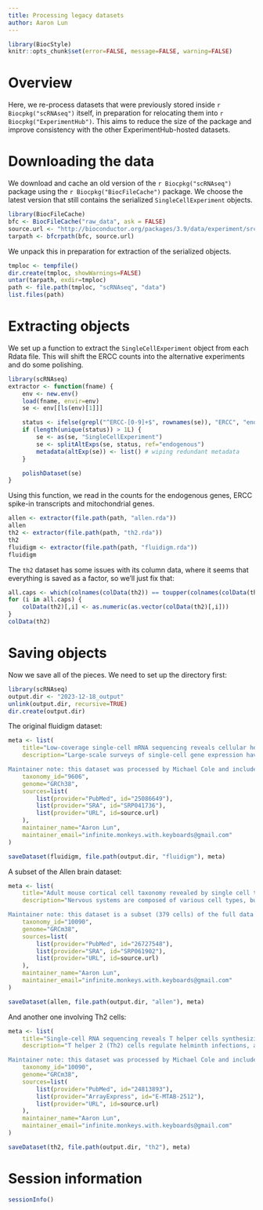 ```yaml
---
title: Processing legacy datasets
author: Aaron Lun
---
```


```r
library(BiocStyle)
knitr::opts_chunk$set(error=FALSE, message=FALSE, warning=FALSE)
```

# Overview

Here, we re-process datasets that were previously stored inside `r Biocpkg("scRNAseq")` itself,
in preparation for relocating them into `r Biocpkg("ExperimentHub")`.
This aims to reduce the size of the package and improve consistency with the other ExperimentHub-hosted datasets.

# Downloading the data

We download and cache an old version of the `r Biocpkg("scRNAseq")` package using the `r Biocpkg("BiocFileCache")` package.
We choose the latest version that still contains the serialized `SingleCellExperiment` objects.

```r
library(BiocFileCache)
bfc <- BiocFileCache("raw_data", ask = FALSE)
source.url <- "http://bioconductor.org/packages/3.9/data/experiment/src/contrib/scRNAseq_1.10.0.tar.gz"
tarpath <- bfcrpath(bfc, source.url)
```

We unpack this in preparation for extraction of the serialized objects.

```r
tmploc <- tempfile()
dir.create(tmploc, showWarnings=FALSE)
untar(tarpath, exdir=tmploc)
path <- file.path(tmploc, "scRNAseq", "data")
list.files(path)
```

# Extracting objects

We set up a function to extract the `SingleCellExperiment` object from each Rdata file.
This will shift the ERCC counts into the alternative experiments and do some polishing.

```r
library(scRNAseq)
extractor <- function(fname) {
    env <- new.env()
    load(fname, envir=env)
    se <- env[[ls(env)[1]]]

    status <- ifelse(grepl("^ERCC-[0-9]+$", rownames(se)), "ERCC", "endogenous")
    if (length(unique(status)) > 1L) {
        se <- as(se, "SingleCellExperiment")
        se <- splitAltExps(se, status, ref="endogenous")
        metadata(altExp(se)) <- list() # wiping redundant metadata
    }

    polishDataset(se)
}
```

Using this function, we read in the counts for the endogenous genes, ERCC spike-in transcripts and mitochondrial genes.

```r
allen <- extractor(file.path(path, "allen.rda"))
allen
th2 <- extractor(file.path(path, "th2.rda"))
th2
fluidigm <- extractor(file.path(path, "fluidigm.rda"))
fluidigm
```

The `th2` dataset has some issues with its column data, where it seems that everything is saved as a factor, so we'll just fix that:

```r
all.caps <- which(colnames(colData(th2)) == toupper(colnames(colData(th2))))
for (i in all.caps) {
    colData(th2)[,i] <- as.numeric(as.vector(colData(th2)[,i]))
}
colData(th2)
```

# Saving objects

Now we save all of the pieces.
We need to set up the directory first:

```r
library(scRNAseq)
output.dir <- "2023-12-18_output"
unlink(output.dir, recursive=TRUE)
dir.create(output.dir)
```

The original fluidigm dataset:

```r
meta <- list(
    title="Low-coverage single-cell mRNA sequencing reveals cellular heterogeneity and activated signaling pathways in developing cerebral cortex [reprocessed from FASTQ]",
    description="Large-scale surveys of single-cell gene expression have the potential to reveal rare cell populations and lineage relationships but require efficient methods for cell capture and mRNA sequencing. Although cellular barcoding strategies allow parallel sequencing of single cells at ultra-low depths, the limitations of shallow sequencing have not been investigated directly. By capturing 301 single cells from 11 populations using microfluidics and analyzing single-cell transcriptomes across downsampled sequencing depths, we demonstrate that shallow single-cell mRNA sequencing (∼50,000 reads per cell) is sufficient for unbiased cell-type classification and biomarker identification. In the developing cortex, we identify diverse cell types, including multiple progenitor and neuronal subtypes, and we identify EGR1 and FOS as previously unreported candidate targets of Notch signaling in human but not mouse radial glia. Our strategy establishes an efficient method for unbiased analysis and comparison of cell populations from heterogeneous tissue by microfluidic single-cell capture and low-coverage sequencing of many cells.

Maintainer note: this dataset was processed by Michael Cole and included in older versions of the scRNAseq package (prior to 1.11.0, before Bioconductor 3.10). Processing started at the FASTQ files, themselves extracted from author-supplied SRA files using the SRA toolkit. Reads were aligned with TopHat (v2.0.11) to GRCh38 and quantified against the RefSeq human gene annotation (GCF_000001405.28, downloaded from NCBI on June 22, 2015). featureCounts (v1.4.6-p3) was used to compute gene-level read counts and Cufflinks (v2.2.0) was used to compute gene-leve FPKMs. Reads were also mapped to the transcriptome using RSEM (v1.2.19) to compute read counts and TPMs. FastQC (v. 0.10.1) and Picard (v. 1.128) were used to compute sample quality control (QC) metrics, though no filtering on the QC metrics has been performed.",
    taxonomy_id="9606",
    genome="GRCh38",
    sources=list(
        list(provider="PubMed", id="25086649"),
        list(provider="SRA", id="SRP041736"),
        list(provider="URL", id=source.url)
    ),
    maintainer_name="Aaron Lun",
    maintainer_email="infinite.monkeys.with.keyboards@gmail.com"
)

saveDataset(fluidigm, file.path(output.dir, "fluidigm"), meta)
```

A subset of the Allen brain dataset:

```r
meta <- list(
    title="Adult mouse cortical cell taxonomy revealed by single cell transcriptomics [reprocessed from FASTQ, subset]",
    description="Nervous systems are composed of various cell types, but the extent of cell type diversity is poorly understood. We constructed a cellular taxonomy of one cortical region, primary visual cortex, in adult mice on the basis of single-cell RNA sequencing. We identified 49 transcriptomic cell types, including 23 GABAergic, 19 glutamatergic and 7 non-neuronal types. We also analyzed cell type–specific mRNA processing and characterized genetic access to these transcriptomic types by many transgenic Cre lines. Finally, we found that some of our transcriptomic cell types displayed specific and differential electrophysiological and axon projection properties, thereby confirming that the single-cell transcriptomic signatures can be associated with specific cellular properties.

Maintainer note: this dataset is a subset (379 cells) of the full data in the study, generated for testing purposes. It was processed by Michael Cole and included in older versions of the scRNAseq package (prior to 1.11.0, before Bioconductor 3.10). Processing started at the FASTQ files, themselves extracted from author-supplied SRA files using the SRA toolkit. Reads were aligned with TopHat (v2.0.11) to GRCm38 and quantified against the RefSeq mouse gene annotation (GCF_000001635.23_GRCm38.p3, downloaded from NCBI on December 28, 2014). featureCounts (v1.4.6-p3) was used to compute gene-level read counts and Cufflinks (v2.2.0) was used to compute gene-leve FPKMs. Reads were also mapped to the transcriptome using RSEM (v1.2.19) to compute read counts and TPMs. FastQC (v. 0.10.1) and Picard (v. 1.128) were used to compute sample quality control (QC) metrics, though no filtering on the QC metrics has been performed.",
    taxonomy_id="10090",
    genome="GRCm38",
    sources=list(
        list(provider="PubMed", id="26727548"),
        list(provider="SRA", id="SRP061902"),
        list(provider="URL", id=source.url)
    ),
    maintainer_name="Aaron Lun",
    maintainer_email="infinite.monkeys.with.keyboards@gmail.com"
)

saveDataset(allen, file.path(output.dir, "allen"), meta)
```

And another one involving Th2 cells:

```r
meta <- list(
    title="Single-cell RNA sequencing reveals T helper cells synthesizing steroids de novo to contribute to immune homeostasis [reprocessed from FASTQ]",
    description="T helper 2 (Th2) cells regulate helminth infections, allergic disorders, tumor immunity, and pregnancy by secreting various cytokines. It is likely that there are undiscovered Th2 signaling molecules. Although steroids are known to be immunoregulators, de novo steroid production from immune cells has not been previously characterized. Here, we demonstrate production of the steroid pregnenolone by Th2 cells in vitro and in vivo in a helminth infection model. Single-cell RNA sequencing and quantitative PCR analysis suggest that pregnenolone synthesis in Th2 cells is related to immunosuppression. In support of this, we show that pregnenolone inhibits Th cell proliferation and B cell immunoglobulin class switching. We also show that steroidogenic Th2 cells inhibit Th cell proliferation in a Cyp11a1 enzyme-dependent manner. We propose pregnenolone as a \"lymphosteroid,\" a steroid produced by lymphocytes. We speculate that this de novo steroid production may be an intrinsic phenomenon of Th2-mediated immune responses to actively restore immune homeostasis.

Maintainer note: this dataset was processed by Michael Cole and included in older versions of the scRNAseq package (prior to 1.11.0, before Bioconductor 3.10). Processing started at the FASTQ files obtained from ArrayExpress. Reads were aligned with TopHat (v2.0.11) to GRCm38 and quantified against the RefSeq mouse gene annotation (GCF_000001635.23_GRCm38.p3, downloaded from NCBI on December 28, 2014). featureCounts (v1.4.6-p3) was used to compute gene-level read counts and Cufflinks (v2.2.0) was used to compute gene-leve FPKMs. Reads were also mapped to the transcriptome using RSEM (v1.2.19) to compute read counts and TPMs. FastQC (v. 0.10.1) and Picard (v. 1.128) were used to compute sample quality control (QC) metrics, though no filtering on the QC metrics has been performed.",
    taxonomy_id="10090",
    genome="GRCm38",
    sources=list(
        list(provider="PubMed", id="24813893"),
        list(provider="ArrayExpress", id="E-MTAB-2512"),
        list(provider="URL", id=source.url)
    ),
    maintainer_name="Aaron Lun",
    maintainer_email="infinite.monkeys.with.keyboards@gmail.com"
)

saveDataset(th2, file.path(output.dir, "th2"), meta)
```

# Session information {-}

```r
sessionInfo()
```
